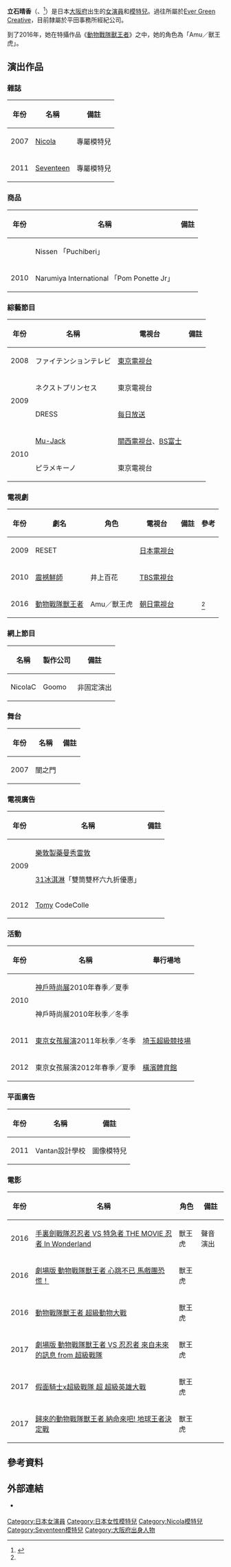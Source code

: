{{Infobox person
| name             = 立石晴香
| image            = 立石 晴香.jpg
| caption          = 2019
| native_name      = 立石 晴香
| native_name_lang = ja
| birth_name       = 
| birth_date       = {{Birth date and age|1994|9|28}}
| birth_place      = {{JPN}}[[大阪府|大阪府]]
| nationality      = 日本人
| alias            = {{nihongo|Haruka|ハルカ}}
| education        = 
| death_date       = 
| occupation       = 女演員、模特兒
| years_active     = {{ubl|2007年-2013年<ref>{{cite web|url=http://www.tateishiharuka.com/blog/?y=2013&m=10&d=01 |title=ご報告 |publisher=立石晴香官方網站 |date=2013年10月1日 |accessdate=2016年2月13日 |deadurl=bot: unknown |archiveurl=https://web.archive.org/web/20131003132030/http://www.tateishiharuka.com/blog/?y=2013&m=10&d=01 |archivedate=2013年10月3日 }}</ref>|2015 - <ref name="Oricon">{{cite web|url=http://www.oricon.co.jp/news/2064491/full/|title=元Seventeenモデル・立石晴香、特撮ヒロインで芸能界復帰|publisher=[[Oricon|Oricon]]|accessdate=2016年2月13日}}</ref>}}
| death_place      = 
| agent            = {{ubl|Ever Green Creative|平田事務所}}
| known_for        = 
| height           = 1.65公尺（2010年）<ref>{{cite book|title=[[Nicola|Nicola]]|date=2010年5月}}</ref>
| spouse           = 
| relatives        = 
| website          = 
}}
'''立石晴香'''（{{lang-ja|たていし はるか}}、{{bd|1994年|9月28日|catIdx=Tateishi Haruka}}<ref>{{cite web|url=http://www.hirata-office.jp/talent_profile/woman/haruka_tateishi.html|title=立石晴香|publisher=平田事務所|accessdate=2016年2月13日}}</ref>）是日本[[大阪府|大阪府]]出生的[[女演員|女演員]]和[[模特兒|模特兒]]。過往所屬於[[Ever_Green_Creative|Ever Green Creative]]，目前隸屬於平田事務所經紀公司。

到了2016年，她在特攝作品《[[動物戰隊獸王者|動物戰隊獸王者]]》之中，她的角色為「Amu／獸王虎」。

==演出作品==
===雜誌===
{|class="wikitable"
|-
! 年份
! 名稱
! 備註
|-
| 2007 || [[Nicola|Nicola]] || 專屬模特兒
|-
| 2011 || [[Seventeen_(日本雜誌)|Seventeen]] || 專屬模特兒
|}

===商品===
{|class="wikitable"
|-
! 年份
! 名稱
! 備註
|-
| || Nissen 「Puchiberi」 ||
|-
| 2010 || Narumiya International 「Pom Ponette Jr」 ||
|}

===綜藝節目===
{|class="wikitable"
|-
! 年份
! 名稱
! 電視台
! 備註
|-
| 2008 || ファイテンションテレビ || [[東京電視台|東京電視台]] ||
|-
|rowspan="2"| 2009 || ネクストプリンセス || 東京電視台 ||
|-
|DRESS || [[每日放送|每日放送]] ||
|-
|rowspan="2"| 2010 || [[Mu-Jack|Mu-Jack]] || [[關西電視台|關西電視台]]、[[BS富士|BS富士]] ||
|-
|ピラメキーノ || 東京電視台 ||
|}

===電視劇===
{|class="wikitable"
|-
! 年份
! 劇名
! 角色
! 電視台
! 備註
! 參考
|-
| 2009 || RESET || || [[日本電視台|日本電視台]] || ||
|-
| 2010 || [[震撼鮮師|震撼鮮師]] || 井上百花 || [[TBS電視台|TBS電視台]] || ||
|-
| 2016 || [[動物戰隊獸王者|動物戰隊獸王者]] || Amu／獸王虎 || [[朝日電視台|朝日電視台]] || ||<ref name="Oricon"/>
|}

===網上節目===
{|class="wikitable"
|-
! 名稱
! 製作公司
! 備註
|-
| NicolaC || Goomo || 非固定演出
|}

===舞台===
{|class="wikitable"
|-
! 年份
! 名稱
! 備註
|-
| 2007 || 闇之門 ||
|}

===電視廣告===
{|class="wikitable"
|-
! 年份
! 名稱
! 備註
|-
|rowspan="2"| 2009 || [[樂敦製藥|樂敦製藥]][[曼秀雷敦|曼秀雷敦]] ||
|-
|[[31冰淇淋|31冰淇淋]]「雙筒雙杯六九折優惠」 ||
|-
| 2012 || [[Tomy|Tomy]] CodeColle ||
|}

===活動===
{|class="wikitable"
|-
! 年份
! 名稱
! 舉行場地
|-
|rowspan="2"| 2010 || [[神戶時尚展|神戶時尚展]]2010年春季／夏季 ||
|-
|神戶時尚展2010年秋季／冬季 ||
|-
| 2011 || [[東京女孩展演|東京女孩展演]]2011年秋季／冬季 || [[埼玉超級競技場|埼玉超級競技場]]
|-
| 2012 || 東京女孩展演2012年春季／夏季 || [[橫濱體育館|橫濱體育館]]
|}

===平面廣告===
{|class="wikitable"
|-
! 年份
! 名稱
! 備註
|-
| 2011 || Vantan設計學校 || 圖像模特兒
|}

===電影===
{| class="wikitable sortable"
|-
! 年份
! 名稱
! 角色
! class="unsortable" | 備註
|-
| 2016
| [[手裏劍戰隊忍忍者_VS_特急者_THE_MOVIE_忍者_In_Wonderland|手裏劍戰隊忍忍者 VS 特急者 THE MOVIE 忍者 In Wonderland]]
| 獸王虎
| 聲音演出
|-
| 2016
| [[劇場版_動物戰隊獸王者_心跳不已_馬戲團恐慌！|劇場版 動物戰隊獸王者 心跳不已 馬戲團恐慌！]]
| 獸王虎
| 
|-
| 2016
| [[動物戰隊獸王者_超級動物大戰|動物戰隊獸王者 超級動物大戰]]
| 獸王虎
| 
|-
| 2017
| [[劇場版_動物戰隊獸王者_VS_忍忍者_來自未來的訊息_from_超級戰隊|劇場版 動物戰隊獸王者 VS 忍忍者 來自未來的訊息 from 超級戰隊]]
| 獸王虎
| 
|-
| 2017
| [[假面騎士x超級戰隊_超_超級英雄大戰|假面騎士x超級戰隊 超 超級英雄大戰]]
| 獸王虎
| 
|-
| 2017
| [[歸來的動物戰隊獸王者_納命來吧!_地球王者決定戰|歸來的動物戰隊獸王者 納命來吧! 地球王者決定戰]]
| 獸王虎
| 
|}

==參考資料==
{{reflist}}

==外部連結==
*{{official website|http://www.hirata-office.jp/talent_profile/woman/haruka_tateishi.html|平田事務所網站內的官方個人資料}} {{ja icon}}

{{start box}}
{{succession box|[[矢野優花|矢野優花]]<br />（[[手裏劍戰隊忍忍者|手裏劍戰隊忍忍者]]）|[[岐洲匠|岐洲匠]]（兼紅色）<br>（[[宇宙戰隊九連者|宇宙戰隊九連者]]）|日本[[超級戰隊系列|超級戰隊系列]]白色戰士演員<br />[[動物戰隊獸王者|動物戰隊獸王者]]|2016年2月14日-2017年2月5日}}
{{end box}}
{{超級戰隊系列歷代白衣戰士主演演員}}
{{DEFAULTSORT:Tateishi, Haruka}}
[[Category:日本女演員|Category:日本女演員]]
[[Category:日本女性模特兒|Category:日本女性模特兒]]
[[Category:Nicola模特兒|Category:Nicola模特兒]]
[[Category:Seventeen模特兒|Category:Seventeen模特兒]]
[[Category:大阪府出身人物|Category:大阪府出身人物]]